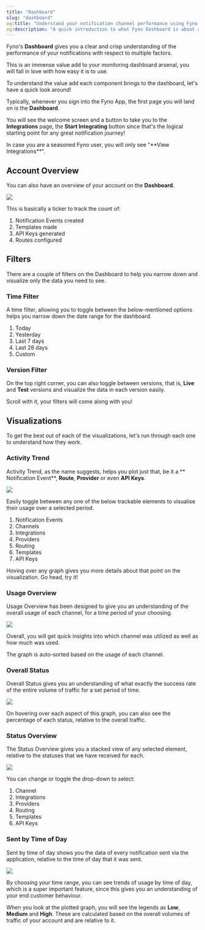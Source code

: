 ```yaml
---
title: "Dashboard"
slug: "dashboard"
og:title: "Understand your notification channel performance using Fyno's Dashboard"
og:description: "A quick introduction to what Fyno Dashboard is about and how to use it."
---
```


Fyno's **Dashboard** gives you a clear and crisp understanding of the performance of your notifications with respect to multiple factors.

This is an immense value add to your monitoring dashboard arsenal, you will fall in love with how easy it is to use.

To understand the value add each component brings to the dashboard, let's have a quick look around!

Typically, whenever you sign into the Fyno App, the first page you will land on is the **Dashboard**.

You will see the welcome screen and a button to take you to the **Integrations** page, the **Start Integrating** button since that's the logical starting point for any great notification journey!

<Tip>
    In case you are a seasoned Fyno user, you will only see "**View
    Integrations**".
</Tip>

## Account Overview

You can also have an overview of your account on the **Dashboard**.

![](/images/dashboard-1.png)

This is basically a ticker to track the count of:

1. Notification Events created
2. Templates made
3. API Keys generated
4. Routes configured

## Filters

There are a couple of filters on the Dashboard to help you narrow down and visualize only the data you need to see.

### Time Filter

A time filter, allowing you to toggle between the below-mentioned options helps you narrow down the date range for the dashboard.

1. Today
2. Yesterday
3. Last 7 days
4. Last 28 days
5. Custom

### Version Filter

On the top right corner, you can also toggle between versions, that is, **Live** and **Test** versions and visualize the data in each version easily.

<Tip title="Sticky Filters!">
    Scroll with it, your filters will come along with you!
</Tip>

## Visualizations

To get the best out of each of the visualizations, let's run through each one to understand how they work.

### Activity Trend

Activity Trend, as the name suggests, helps you plot just that, be it a ** Notification Event**, **Route**, **Provider** or even **API Keys**.

![](/images/dashboard-2.png)

Easily toggle between any one of the below trackable elements to visualise their usage over a selected period.

1. Notification Events
2. Channels
3. Integrations
4. Providers
5. Routing
6. Templates
7. API Keys

<Tip title="Hover over the graphs for more details!">
    Hoving over any graph gives you more details about that point on the
    visualization. Go head, try it!
</Tip>

### Usage Overview

Usage Overview has been designed to give you an understanding of the overall usage of each channel, for a time period of your choosing.

![](/images/dashboard-3.png)

Overall, you will get quick insights into which channel was utilized as well as how much was used.

The graph is auto-sorted based on the usage of each channel.

### Overall Status

Overall Status gives you an understanding of what exactly the success rate of the entire volume of traffic for a set period of time.

![](/images/dashboard-4.png)

On hovering over each aspect of this graph, you can also see the percentage of each status, relative to the overall traffic.

### Status Overview

The Status Overview gives you a stacked view of any selected element, relative to the statuses that we have received for each.

![](/images/dashboard-5.png)

You can change or toggle the drop-down to select:

1. Channel
2. Integrations
3. Providers
4. Routing
5. Templates
6. API Keys

### Sent by Time of Day

Sent by time of day shows you the data of every notification sent via the application, relative to the time of day that it was sent.

![](/images/dashboard-6.png)

By choosing your time range, you can see trends of usage by time of day, which is a super important feature, since this gives you an understanding of your end customer behaviour.

When you look at the plotted graph, you will see the legends as **Low**, **Medium** and **High**. These are calculated based on the overall volumes of traffic of your account and are relative to it.
